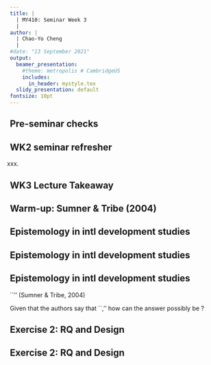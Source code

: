 ```yaml
---
title: |
  | MY410: Seminar Week 3
  |
author: |
  | Chao-Yo Cheng
  |
#date: "13 September 2021"
output:
  beamer_presentation:
    #theme: metropolis # CambridgeUS
    includes:
      in_header: mystyle.tex
  slidy_presentation: default
fontsize: 10pt
---
```


## Pre-seminar checks

\begin{itemize}
	\item How are things going? 
	\item How are the lecture videos?
	\item How is the seminar structure? In person and online both going well?
	\item Any questions/issues/things to flag up?
\end{itemize}

## WK2 seminar refresher

xxx.

## WK3 Lecture Takeaway

\begin{itemize}
	\item There is not one ``best'' method -- yes, but why? 
	\item There should always be clear \textbf{congruence} between theory, question, and method.
	\item Evaluating this fit is a fundamental part of being a \textbf{critical reader}.
	\item Ensuring that your work has such fit is essential to producing \textbf{valuable and valid} social science.
\end{itemize}

## Warm-up: Sumner \& Tribe (2004)

\begin{itemize}
  \item Let's break into pairs to review different sections of the article.
  \item Let's focus on the following tasks for the time being.
  \begin{itemize}
    \item xxx.
  \end{itemize}
\end{itemize}

## Epistemology in intl development studies

\begin{figure}
\centering
\includegraphics[scale=0.55]{Figs/epis}
\end{figure}
\begin{center}
\begin{scriptsize}
Sumner, A, and M Tribe. 2008. \textit{International Development Studies}. London: Sage, p.72.
\end{scriptsize}
\end{center}

## Epistemology in intl development studies

\begin{figure}
\centering
\includegraphics[scale=0.55]{Figs/wb}
\end{figure}
\begin{center}
\begin{scriptsize}
World Bank. 2001. \textit{World Development Report 2000/2001: Attacking Poverty}. Oxford: OUP, pp.34-35.
\end{scriptsize}
\end{center}

## Epistemology in intl development studies

``\textbf{Is development studies an objective, natural science-like search for one ‘truth’ or is it a subjective, constructivist search for many ‘truths’, or is it perhaps both?}'' (Sumner \& Tribe, 2004)

\pause
\vspace{0.4cm}
Given that the authors say that ``\textit{across every conceivable fault-line the two approaches (i.e., positivism and constructivism) sit diametrically opposed},'' how can the answer possibly be \textit{both}?

## Exercise 2: RQ and Design

\begin{itemize}
  \item Let's break into small groups and/or pairs again.
  \item Take an important issue in development studies (e.g., poverty, inequality, corruption, violence/conflict, etc.).
  \item Come up with a research question.
  \begin{itemize}
    \item xxx.
  \end{itemize}
  \item Given your question, what will be the associated design? And what is the possible misaligned design?
\end{itemize}

## Exercise 2: RQ and Design

\begin{itemize}
  \item Additional issues to consider here.
  \begin{itemize}
    \item Limitations.
    \item Trade-offs.
    \item Feasibility.
  \end{itemize}
  \item How do you ensure rigor in your project?
\end{itemize}

